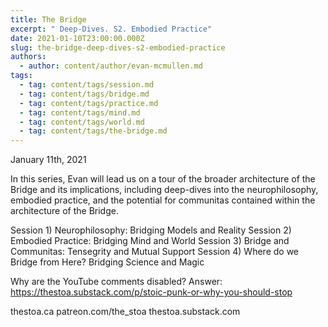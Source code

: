 ```yaml
---
title: The Bridge
excerpt: " Deep-Dives. S2. Embodied Practice"
date: 2021-01-10T23:00:00.000Z
slug: the-bridge-deep-dives-s2-embodied-practice
authors:
  - author: content/author/evan-mcmullen.md
tags:
  - tag: content/tags/session.md
  - tag: content/tags/bridge.md
  - tag: content/tags/practice.md
  - tag: content/tags/mind.md
  - tag: content/tags/world.md
  - tag: content/tags/the-bridge.md
---
```


January 11th, 2021

In this series, Evan will lead us on a tour of the broader architecture of the Bridge and its implications, including deep-dives into the neurophilosophy, embodied practice, and the potential for communitas contained within the architecture of the Bridge.

Session 1)
Neurophilosophy: Bridging Models and Reality
Session 2)
Embodied Practice: Bridging Mind and World
Session 3)
Bridge and Communitas: Tensegrity and Mutual Support
Session 4)
Where do we Bridge from Here? Bridging Science and Magic

Why are the YouTube comments disabled? Answer: https://thestoa.substack.com/p/stoic-punk-or-why-you-should-stop

thestoa.ca
patreon.com/the_stoa
thestoa.substack.com
